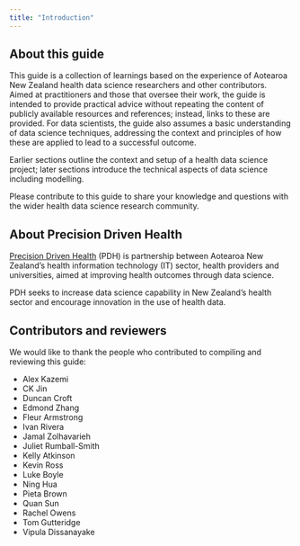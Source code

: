 ```yaml
---
title: "Introduction"
---
```


## About this guide

This guide is a collection of learnings based on the experience of Aotearoa New Zealand health data science researchers and other contributors. Aimed at practitioners and those that oversee their work, the guide is intended to provide practical advice without repeating the content of publicly available resources and references; instead, links to these are provided. For data scientists, the guide also assumes a basic understanding of data science techniques, addressing the context and principles of how these are applied to lead to a successful outcome.

Earlier sections outline the context and setup of a health data science project; later sections introduce the technical aspects of data science including modelling.

Please contribute to this guide to share your knowledge and questions with the wider health data science research community.

## About Precision Driven Health

[Precision Driven Health](https://precisiondrivenhealth.com) (PDH) is partnership between Aotearoa New Zealand’s health information technology (IT) sector, health providers and universities, aimed at improving health outcomes through data science.
 
PDH seeks to increase data science capability in New Zealand’s health sector and encourage innovation in the use of health data.

## Contributors and reviewers

We would like to thank the people who contributed to compiling and reviewing this guide:

* Alex Kazemi
* CK Jin
* Duncan Croft
* Edmond Zhang
* Fleur Armstrong
* Ivan Rivera
* Jamal Zolhavarieh
* Juliet Rumball-Smith
* Kelly Atkinson
* Kevin Ross
* Luke Boyle
* Ning Hua
* Pieta Brown
* Quan Sun
* Rachel Owens
* Tom Gutteridge
* Vipula Dissanayake
